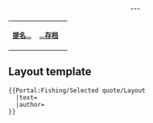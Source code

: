 <div align=center>
''{{{text}}}''
</div><div align=center>
---{{{author}}}
</div>
{| class="noprint" width="100%"  border="0" style="padding: 0; margin: 0; background-color:transparent; clear:right"
|<div style="text-align:left;">''' <small>[[Portal:Fishing/Nominations|提名...]]</small> '''</div>||
 <div style="text-align:right;margin-right:10px;margin-bottom:4px;">
'''<small>[[Portal:Fishing/Selected_quote|...存档]]</small>'''
 </div >
|}
<noinclude>
== Layout template ==
<pre>
{{Portal:Fishing/Selected quote/Layout
  |text=
  |author=
}}
</pre>
</noinclude>

[[Category:Fishing_portal|{{SUBPAGENAME}}]]